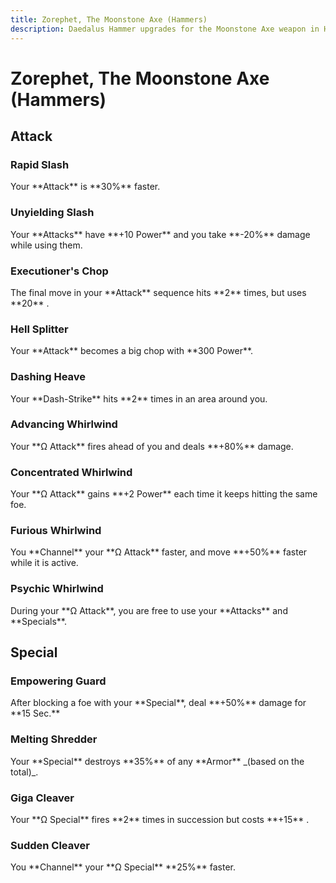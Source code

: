 ```yaml
---
title: Zorephet, The Moonstone Axe (Hammers)
description: Daedalus Hammer upgrades for the Moonstone Axe weapon in Hades 2.
---
```



# Zorephet, The Moonstone Axe (Hammers)

## Attack

### Rapid Slash

<CodexEntry data={DbHammers.Axe.rapidSlash}>
  Your **Attack** is **30%** faster.
</CodexEntry>

### Unyielding Slash

<CodexEntry data={DbHammers.Axe.unyieldingSlash}>
  Your **Attacks** have **+10 Power** and you take **-20%** damage while using
  them.
</CodexEntry>

### Executioner's Chop

<CodexEntry data={DbHammers.Axe.executionersChop}>
  The final move in your **Attack** sequence hits **2** times, but uses **20**
  <IconMagick />.
</CodexEntry>

### Hell Splitter

<CodexEntry data={DbHammers.Axe.hellSplitter}>
  Your **Attack** becomes a big chop with **300 Power**.
</CodexEntry>

### Dashing Heave

<CodexEntry data={DbHammers.Axe.dashingHeave}>
  Your **Dash-Strike** hits **2** times in an area around you.
</CodexEntry>

### Advancing Whirlwind

<CodexEntry data={DbHammers.Axe.advancingWhirlwind}>
  Your **Ω Attack** fires ahead of you and deals **+80%** damage.
</CodexEntry>

### Concentrated Whirlwind

<CodexEntry data={DbHammers.Axe.concentratedWhirlwind}>
  Your **Ω Attack** gains **+2 Power** each time it keeps hitting the same foe.
</CodexEntry>

### Furious Whirlwind

<CodexEntry data={DbHammers.Axe.furiousWhirlwind}>
  You **Channel** your **Ω Attack** faster, and move **+50%** faster while it is
  active.
</CodexEntry>

### Psychic Whirlwind

<CodexEntry data={DbHammers.Axe.psychicWhirlwind}>
  During your **Ω Attack**, you are free to use your **Attacks** and
  **Specials**.
</CodexEntry>

## Special

### Empowering Guard

<CodexEntry data={DbHammers.Axe.empoweringGuard}>
  After blocking a foe with your **Special**, deal **+50%** damage for **15
  Sec.**
</CodexEntry>

### Melting Shredder

<CodexEntry data={DbHammers.Axe.meltingShredder}>
  Your **Special** destroys **35%** of any **Armor** _(based on the total)_.
</CodexEntry>

### Giga Cleaver

<CodexEntry data={DbHammers.Axe.gigaCleaver}>
  Your **Ω Special** fires **2** times in succession but costs **+15** <IconMagick />.
</CodexEntry>

### Sudden Cleaver

<CodexEntry data={DbHammers.Axe.suddenCleaver}>
  You **Channel** your **Ω Special** **25%** faster.
</CodexEntry>
